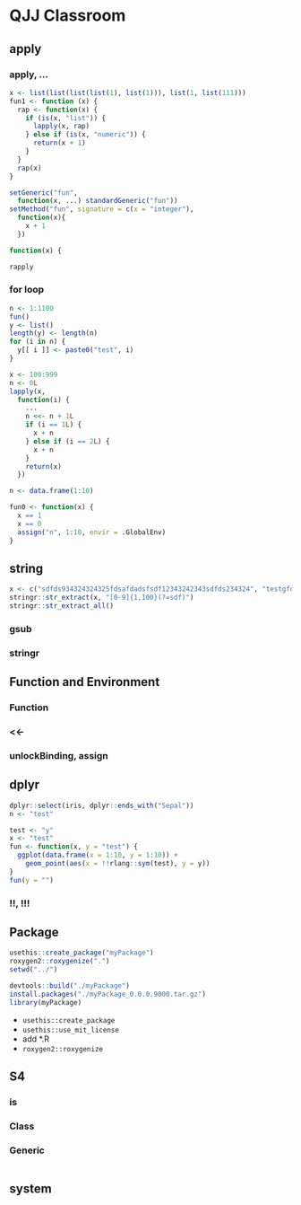 
# QJJ Classroom

## apply

### apply, ...

```r
x <- list(list(list(list(1), list(1))), list(1, list(111)))
fun1 <- function (x) {
  rap <- function(x) {
    if (is(x, "list")) {
      lapply(x, rap)
    } else if (is(x, "numeric")) {
      return(x + 1)
    }
  }
  rap(x)
}

setGeneric("fun", 
  function(x, ...) standardGeneric("fun"))
setMethod("fun", signature = c(x = "integer"),
  function(x){
    x + 1
  })

function(x) {

rapply
```

### for loop

```r
n <- 1:1100
fun()
y <- list()
length(y) <- length(n)
for (i in n) {
  y[[ i ]] <- paste0("test", i)
}
```

```r
x <- 100:999
n <- 0L
lapply(x,
  function(i) {
    ...
    n <<- n + 1L
    if (i == 1L) {
      x + n
    } else if (i == 2L) {
      x + n
    }
    return(x)
  })

n <- data.frame(1:10)

fun0 <- function(x) {
  x == 1
  x == 0
  assign("n", 1:10, envir = .GlobalEnv)
}

```

## string

```r
x <- c("sdfds934324324325fdsafdadsfsdf12343242343sdfds234324", "testgfds")
stringr::str_extract(x, "[0-9]{1,100}(?=sdf)")
stringr::str_extract_all()
```

### gsub

### stringr

## Function and Environment

### Function

### <<-

### unlockBinding, assign

## dplyr

```r
dplyr::select(iris, dplyr::ends_with("Sepal"))
n <- "test"

test <- "y"
x <- "test"
fun <- function(x, y = "test") {
  ggplot(data.frame(x = 1:10, y = 1:10)) +
    geom_point(aes(x = !!rlang::sym(test), y = y))
}
fun(y = "")
```

### !!, !!!

## Package

```r
usethis::create_package("myPackage")
roxygen2::roxygenize(".")
setwd("../")

devtools::build("./myPackage")
install.packages("./myPackage_0.0.0.9000.tar.gz")
library(myPackage)
```

- `usethis::create_package`
- `usethis::use_mit_license`
- add *.R
- `roxygen2::roxygenize`
  

## S4

### is

### Class

### Generic

```r
```

## system

